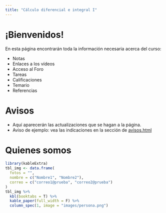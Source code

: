 ```yaml
---
title: "Cálculo diferencial e integral I"
---
```


# ¡Bienvenidos!

En esta página encontrarán toda la información necesaria acerca del curso:

 - Notas
 - Enlaces a los vídeos
 - Acceso al Foro
 - Tareas
 - Calificaciones
 - Temario
 - Referencias


# Avisos

 * Aquí aparecerán las actualizaciones que se hagan a la página.
 * Aviso de ejemplo: vea las indicaciones en la sección de [avisos.html](AVISOS)


# Quienes somos

```r
library(kableExtra)
tbl_img <- data.frame(
  fotos = "",
  nombre = c("Nombre1", "Nombre2"),
  correo = c("correo1@prueba", "correo2@prueba")
)
tbl_img %>%
  kbl(booktabs = T) %>%
  kable_paper(full_width = F) %>%
  column_spec(1, image = "images/persona.png")
```


